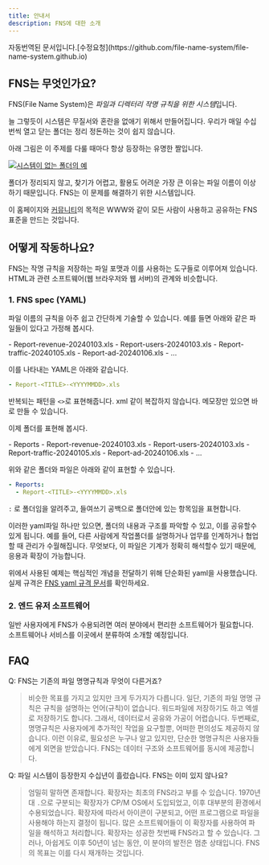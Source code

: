 ```yaml
---
title: 안내서
description: FNS에 대한 소개 
---
```


<Aside>자동번역된 문서입니다.[수정요청](https://github.com/file-name-system/file-name-system.github.io)</Aside>

## FNS는 무엇인가요? 

FNS(File Name System)은 *파일과 디렉터리 작명 규칙을 위한 시스템*입니다. 

늘 그렇듯이 시스템은 무질서와 혼란을 없애기 위해서 만들어집니다. 우리가 매일 수십 번씩 열고 닫는 폴더는 정리 정돈하는 것이 쉽지 않습니다. 

아래 그림은 이 주제를 다룰 때마다 항상 등장하는 유명한 짤입니다. 

[![시스템이 없는 폴더의 예](../../../assets/images/guide/image.png)](https://xkcd.com/1459)

폴더가 정리되지 않고, 찾기가 어렵고, 활용도 어려운 가장 큰 이유는 파일 이름이 이상하기 때문입니다. FNS는 이 문제를 해결하기 위한 시스템입니다. 

이 홈페이지와 [커뮤니티](https://github.com/file-name-system/file-name-system.github.io/discussions)의 목적은 WWW와 같이 모든 사람이 사용하고 공유하는 FNS 표준을 만드는 것입니다.  

## 어떻게 작동하나요?

FNS는 작명 규칙을 저장하는 파일 포맷과 이를 사용하는 도구들로 이루어져 있습니다. HTML과 관련 소프트웨어(웹 브라우저와 웹 서버)의 관계와 비슷합니다. 

### 1. FNS spec (YAML)

파일 이름의 규칙을 아주 쉽고 간단하게 기술할 수 있습니다. 
예를 들면 아래와 같은 파일들이 있다고 가정해 봅시다. 

<FileTree>
- Report-revenue-20240103.xls
- Report-users-20240103.xls
- Report-traffic-20240105.xls
- Report-ad-20240106.xls
- ...
</FileTree>

이를 나타내는 YAML은 아래와 같습니다. 

```yaml title="index.yaml"
- Report-<TITLE>-<YYYYMMDD>.xls
```
반복되는 패턴을 `<>`로 표현해줍니다. xml 같이 복잡하지 않습니다. 메모장만 있으면 바로 만들 수 있습니다. 

이제 폴더를 표현해 봅시다.

<FileTree>
- Reports
  - Report-revenue-20240103.xls
  - Report-users-20240103.xls
  - Report-traffic-20240105.xls
  - Report-ad-20240106.xls
  - ...
</FileTree>

위와 같은 폴더와 파일은 아래와 같이 표현할 수 있습니다. 

```yaml title="index.yaml"
- Reports: 
  - Report-<TITLE>-<YYYYMMDD>.xls
```

`:` 로 폴더임을 알려주고, 들여쓰기 공백으로 폴더안에 있는 항목임을 표현합니다. 

이러한 yaml파일 하나만 있으면, 폴더의 내용과 구조를 파악할 수 있고, 이를 공유할수 있게 됩니다. 
예를 들어, 다른 사람에게 작업폴더를 설명하거나 업무를 인계하거나 협업할 때 관리가 수월해집니다.
무엇보다, 이 파일은 기계가 정확히 해석할수 있기 때문에, 응용과 확장이 가능합니다. 

위에서 사용된 예제는 핵심적인 개념을 전달하기 위해 단순화된 yaml을 사용했습니다. 
실제 규격은 [FNS yaml 규격 문서](../spec/)를 확인하세요.  

### 2. 엔드 유저 소프트웨어

일반 사용자에게 FNS가 수용되려면 여러 분야에서 편리한 소프트웨어가 필요합니다. 
소프트웨어나 서비스를 이곳에서 분류하여 소개할 예정입니다. 


## FAQ

Q: FNS는 기존의 파일 명명규칙과 무엇이 다른거죠? 
> 비슷한 목표를 가지고 있지만 크게 두가지가 다릅니다. 일단, 기존의 파일 명명 규칙은 규칙을 설명하는 언어(규칙)이 없습니다. 워드파일에 저장하기도 하고 엑셀로 저장하기도 합니다. 그래서, 데이터로서 공유와 가공이 어렵습니다.  두번째로, 명명규칙은 사용자에게 추가적인 작업을 요구할뿐, 어떠한 편의성도 제공하지 않습니다. 이런 이유로, 필요성은 누구나 알고 있지만, 단순한 명명규칙은 사용자들에게 외면을 받았습니다. FNS는 데이터 구조와 소프트웨어를 동시에 제공합니다.   

Q: 파일 시스템이 등장한지 수십년이 흘렀습니다. FNS는 이미 있지 않나요?
> 엄밀히 말하면 존재합니다. 확장자는 최초의 FNS라고 부를 수 있습니다. 1970년대 `.`으로 구분되는 확장자가 CP/M OS에서 도입되었고, 이후 대부분의 환경에서 수용되었습니다. 확장자에 따라서 아이콘이 구분되고, 어떤 프로그램으로 파일을 사용해야 하는지 결정이 됩니다. 많은 소프트웨어들이 이 확장자를 사용하여 파일을 해석하고 처리합니다. 확장자는 성공한 첫번째 FNS라고 할 수 있습니다. 그러나, 아쉽게도 이후 50년이 넘는 동안, 이 분야의 발전은 멈춘 상태입니다. FNS의 목표는 이를 다시 재개하는 것입니다. 




